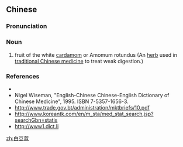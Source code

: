 ==Chinese==
{{zh-forms}}

===Pronunciation===
{{zh-pron
|m=báidòukòu
|cat=n
}}

===Noun===
{{zh-noun}}

# fruit of the white [[cardamom]] or Amomum rotundus (An [[herb]] used in [[traditional Chinese medicine]] to treat weak digestion.)

===References===
* {{pedialite|白豆蔻|lang=zh}}
* Nigel Wiseman, "English-Chinese Chinese-English Dictionary of Chinese Medicine", 1995. ISBN 7-5357-1656-3.
* http://www.trade.gov.bt/administration/mktbriefs/10.pdf
* http://www.koreantk.com/en/m_sta/med_stat_search.jsp?searchGbn=statis
* http://www1.dict.li

[[zh:白豆蔻]]